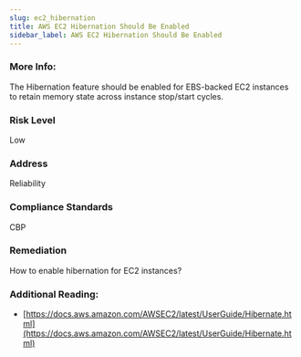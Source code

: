```yaml
---
slug: ec2_hibernation
title: AWS EC2 Hibernation Should Be Enabled
sidebar_label: AWS EC2 Hibernation Should Be Enabled
---
```


### More Info:

The Hibernation feature should be enabled for EBS-backed EC2 instances to retain memory state across instance stop/start cycles.

### Risk Level

Low

### Address

Reliability

### Compliance Standards

CBP

### Remediation

How to enable hibernation for EC2 instances?

### Additional Reading:

- [https://docs.aws.amazon.com/AWSEC2/latest/UserGuide/Hibernate.html](https://docs.aws.amazon.com/AWSEC2/latest/UserGuide/Hibernate.html) 

